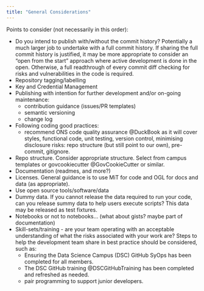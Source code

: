 ```yaml
---
title: "General Considerations"
---
```


Points to consider (not necessarily in this order):

- Do you intend to publish with/without the commit history? Potentially a much larger job to undertake with a full commit history. If sharing the full commit history is justified, it may be more appropriate to consider an "open from the start" approach where active development is done in the open. Otherwise, a full readthrough of every commit diff checking for risks and vulnerabilities in the code is required.
- Repository tagging/labelling
- Key and Credential Management
- Publishing with intention for further development and/or on-going maintenance:
    - contribution guidance (issues/PR templates)
    - semantic versioning
    - change log
- Following coding good practices:
    - recommend ONS code quality assurance @DuckBook as it will cover styles, functional code, unit testing, version control, minimising disclosure risks: repo structure (but still point to our own), pre-commit, gitignore.
- Repo structure. Consider appropriate structure. Select from campus templates or govcookiecutter @GovCookieCutter or similar.
- Documentation (readmes, and more?)
- Licenses. General guidance is to use MiT for code and OGL for docs and data (as appropriate).
- Use open source tools/software/data
- Dummy data. If you cannot release the data required to run your code, can you release summy data to help users execute scripts? This data may be released as test fixtures.
- Notebooks or not to notebooks... (what about gists? maybe part of documentation)
- Skill-sets/training - are your team operating with an acceptable understanding of what the risks associated with your work are? Steps to help the development team share in best practice should be considered, such as:
    - Ensuring the Data Science Campus (DSC) GitHub SyOps has been completed for all members.
    - The DSC GitHub training @DSCGitHubTraining has been completed and refreshed as needed.
    - pair programming to support junior developers.
